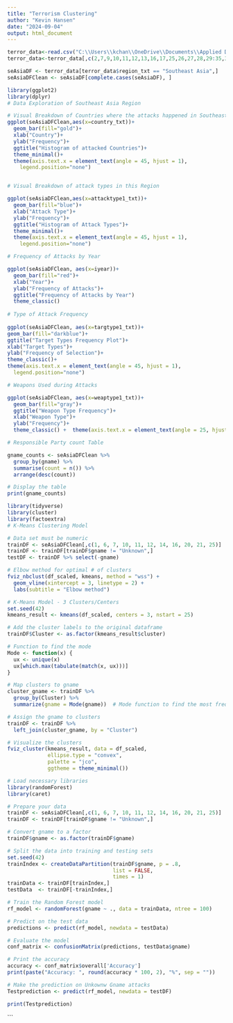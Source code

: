 ---
title: "Terrorism Clustering"
author: "Kevin Hansen"
date: "2024-09-04"
output: html_document
---

```{r}
terror_data<-read.csv("C:\\Users\\kchan\\OneDrive\\Documents\\Applied Data Science Program\\globalterrorismdb_shorter.csv")
terror_data<-terror_data[,c(2,7,9,10,11,12,13,16,17,25,26,27,28,29:35,37,38,39,46,47)]

seAsiaDF <- terror_data[terror_data$region_txt == "Southeast Asia",]
seAsiaDFClean <- seAsiaDF[complete.cases(seAsiaDF), ]

```

```{r}
library(ggplot2)
library(dplyr)
# Data Exploration of Southeast Asia Region

# Visual Breakdown of Countries where the attacks happened in Southeast Asia
ggplot(seAsiaDFClean,aes(x=country_txt))+ 
  geom_bar(fill="gold")+
  xlab("Country")+
  ylab("Frequency")+
  ggtitle("Histogram of attacked Countries")+
  theme_minimal()+
  theme(axis.text.x = element_text(angle = 45, hjust = 1), 
    legend.position="none")


# Visual Breakdown of attack types in this Region

ggplot(seAsiaDFClean,aes(x=attacktype1_txt))+ 
  geom_bar(fill="blue")+
  xlab("Attack Type")+
  ylab("Frequency")+
  ggtitle("Histogram of Attack Types")+
  theme_minimal()+
  theme(axis.text.x = element_text(angle = 45, hjust = 1), 
    legend.position="none")

# Frequency of Attacks by Year

ggplot(seAsiaDFClean, aes(x=iyear))+
  geom_bar(fill="red")+
  xlab("Year")+
  ylab("Frequency of Attacks")+
  ggtitle("Frequency of Attacks by Year")
  theme_classic()
  
# Type of Attack Frequency
  
ggplot(seAsiaDFClean, aes(x=targtype1_txt))+
geom_bar(fill="darkblue")+
ggtitle("Target Types Frequency Plot")+
xlab("Target Types")+
ylab("Frequency of Selection")+
theme_classic()+
theme(axis.text.x = element_text(angle = 45, hjust = 1), 
  legend.position="none")

# Weapons Used during Attacks 

ggplot(seAsiaDFClean, aes(x=weaptype1_txt))+
  geom_bar(fill="gray")+
  ggtitle("Weapon Type Frequency")+
  xlab("Weapon Type")+
  ylab("Frequency")+
  theme_classic() +  theme(axis.text.x = element_text(angle = 25, hjust = 1))

# Responsible Party count Table

gname_counts <- seAsiaDFClean %>%
  group_by(gname) %>%
  summarise(count = n()) %>%
  arrange(desc(count))

# Display the table
print(gname_counts)
```

```{r}
library(tidyverse)
library(cluster)
library(factoextra)
# K-Means Clustering Model

# Data set must be numeric
trainDF <- seAsiaDFClean[,c(1, 6, 7, 10, 11, 12, 14, 16, 20, 21, 25)]
trainDF <- trainDF[trainDF$gname != "Unknown",]
testDF <- trainDF %>% select(-gname)

# Elbow method for optimal # of clusters
fviz_nbclust(df_scaled, kmeans, method = "wss") +
  geom_vline(xintercept = 3, linetype = 2) +
  labs(subtitle = "Elbow method")

# K-Means Model - 3 Clusters/Centers
set.seed(42)
kmeans_result <- kmeans(df_scaled, centers = 3, nstart = 25)

# Add the cluster labels to the original dataframe
trainDF$Cluster <- as.factor(kmeans_result$cluster)

# Function to find the mode
Mode <- function(x) {
  ux <- unique(x)
  ux[which.max(tabulate(match(x, ux)))]
}

# Map clusters to gname
cluster_gname <- trainDF %>%
  group_by(Cluster) %>%
  summarize(gname = Mode(gname))  # Mode function to find the most frequent gname in each cluster

# Assign the gname to clusters
trainDF <- trainDF %>%
  left_join(cluster_gname, by = "Cluster")

# Visualize the clusters
fviz_cluster(kmeans_result, data = df_scaled,
             ellipse.type = "convex",
             palette = "jco",
             ggtheme = theme_minimal())

```
```{r}
# Load necessary libraries
library(randomForest)
library(caret)

# Prepare your data
trainDF <- seAsiaDFClean[,c(1, 6, 7, 10, 11, 12, 14, 16, 20, 21, 25)]
trainDF <- trainDF[trainDF$gname != "Unknown",]

# Convert gname to a factor
trainDF$gname <- as.factor(trainDF$gname)

# Split the data into training and testing sets
set.seed(42)
trainIndex <- createDataPartition(trainDF$gname, p = .8, 
                                  list = FALSE, 
                                  times = 1)
trainData <- trainDF[trainIndex,]
testData  <- trainDF[-trainIndex,]

# Train the Random Forest model
rf_model <- randomForest(gname ~ ., data = trainData, ntree = 100)

# Predict on the test data
predictions <- predict(rf_model, newdata = testData)

# Evaluate the model
conf_matrix <- confusionMatrix(predictions, testData$gname)

# Print the accuracy
accuracy <- conf_matrix$overall['Accuracy']
print(paste("Accuracy: ", round(accuracy * 100, 2), "%", sep = ""))

```
```{r}
# Make the prediction on Unkownw Gname attacks
Testprediction <- predict(rf_model, newdata = testDF)

print(Testprediction)
```
```




